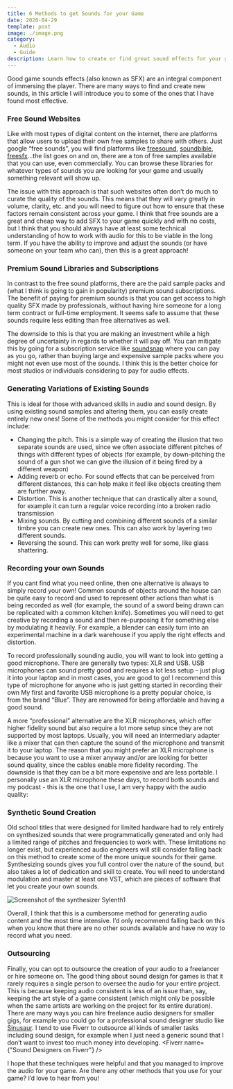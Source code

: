 ```yaml
---
title: 6 Methods to get Sounds for your Game
date: 2020-04-29
template: post
image: ./image.png
category:
  - Audio
  - Guide
description: Learn how to create or find great sound effects for your game.
---
```



Good game sounds effects (also known as SFX) are an integral component of immersing the player. There are many ways to find and create new sounds, in this article I will introduce you to some of the ones that I have found most effective.

### Free Sound Websites

Like with most types of digital content on the internet, there are platforms that allow users to upload their own free samples to share with others. Just google “free sounds”, you will find platforms like [freesound](https://freesound.org/browse/tags/sound-effects/), [soundbible](http://soundbible.com/free-sound-effects-1.html), [freesfx](https://freesfx.co.uk/)...the list goes on and on, there are a ton of free samples available that you can use, even commercially. You can browse these libraries for whatever types of sounds you are looking for your game and usually something relevant will show up.
   
The issue with this approach is that such websites often don’t do much to curate the quality of the sounds. This means that they will vary greatly in volume, clarity, etc. and you will need to figure out how to ensure that these factors remain consistent across your game. I think that free sounds are a great and cheap way to add SFX to your game quickly and with no costs, but I think that you should always have at least some technical understanding of how to work with audio for this to be viable in the long term. If you have the ability to improve and adjust the sounds (or have someone on your team who can), then this is a great approach!
  
### Premium Sound Libraries and Subscriptions
  
In contrast to the free sound platforms, there are the paid sample packs and (what I think is going to gain in popularity) premium sound subscriptions. The benefit of paying for premium sounds is that you can get access to high quality SFX made by professionals, without having hire someone for a long term contract or full-time employment. It seems safe to assume that these sounds require less editing than free alternatives as well.
  
The downside to this is that you are making an investment while a high degree of uncertainty in regards to whether it will pay off. You can mitigate this by going for a subscription service like [soundsnap](https://www.soundsnap.com/?gclid=CjwKCAjwh472BRAGEiwAvHVfGjVsbguCR6nlthy-Nzo6sGr6jh5yiMclj93Fr1Bqw1vz6xmFkoTp3RoCLbEQAvD_BwE) where you can pay as you go, rather than buying large and expensive sample packs where you might not even use most of the sounds. I think this is the better choice for most studios or individuals considering to pay for audio effects.
  
### Generating Variations of Existing Sounds

This is ideal for those with advanced skills in audio and sound design. By using existing sound samples and altering them, you can easily create entirely new ones! Some of the methods you might consider for this effect include:  
- Changing the pitch. This is a simple way of creating the illusion that two separate sounds are used, since we often associate different pitches of things with different types of objects (for example, by down-pitching the sound of a gun shot we can give the illusion of it being fired by a different weapon)
- Adding reverb or echo. For sound effects that can be perceived from different distances, this can help make it feel like objects creating them are further away.
- Distortion. This is another technique that can drastically alter a sound, for example it can turn a regular voice recording into a broken radio transmission
- Mixing sounds. By cutting and combining different sounds of a similar timbre you can create new ones. This can also work by layering two different sounds.
- Reversing the sound. This can work pretty well for some, like glass shattering.

### Recording your own Sounds
  
If you cant find what you need online, then one alternative is always to simply record your own! Common sounds of objects around the house can be quite easy to record and used to represent other actions than what is being recorded as well (for example, the sound of a sword being drawn can be replicated with a common kitchen knife). Sometimes you will need to get creative by recording a sound and then re-purposing it for something else by modulating it heavily. For example, a blender can easily turn into an experimental machine in a dark warehouse if you apply the right effects and distortion.
  
To record professionally sounding audio, you will want to look into getting a good microphone. There are generally two types: XLR and USB. USB microphones can sound pretty good and requires a lot less setup – just plug it into your laptop and in most cases, you are good to go! I recommend this type of microphone for anyone who is just getting started in recording their own My first and favorite USB microphone is a pretty popular choice, is from the brand “Blue”. They are renowned for being affordable and having a good sound.
<SnowMicrophone />

A more “professional” alternative are the XLR microphones, which offer higher fidelity sound but also require a lot more setup since they are not supported by most laptops. Usually, you will need an intermediary adapter like a mixer that can then capture the sound of the microphone and transmit it to your laptop. The reason that you might prefer an XLR microphone is because you want to use a mixer anyway and/or are looking for better sound quality, since the cables enable more fidelity recording. The downside is that they can be a bit more expensive and are less portable. I personally use an XLR microphone these days, to record both sounds and my podcast - this is the one that I use, I am very happy with the audio quality:
<RodeM3Microphone />

### Synthetic Sound Creation

Old school titles that were designed for limited hardware had to rely entirely on synthesized sounds that were programmatically generated and only had a limited range of pitches and frequencies to work with. These limitations no longer exist, but experienced audio engineers will still consider falling back on this method to create some of the more unique sounds for their game. Synthesizing sounds gives you full control over the nature of the sound, but also takes a lot of dedication and skill to create. You will need to understand modulation and master at least one VST, which are pieces of software that let you create your own sounds.  
  
![Screenshot of the synthesizer Sylenth1](./synthesizer.png)
  
Overall, I think that this is a cumbersome method for generating audio content and the most time intensive. I’d only recommend falling back on this when you know that there are no other sounds available and have no way to record what you need.
  
### Outsourcing
  
Finally, you can opt to outsource the creation of your audio to a freelancer or hire someone on. The good thing about sound design for games is that it rarely requires a single person to oversee the audio for your entire project. This is because keeping audio consistent is less of an issue than, say, keeping the art style of a game consistent (which might only be possible when the same artists are working on the project for its entire duration). There are many ways you can hire freelance audio designers for smaller gigs, for example you could go for a professional sound designer studio like [Sinusaur](https://www.sinusaur.com/). I tend to use Fiverr to outsource all kinds of smaller tasks including sound design, for example when I just need a generic sound that I don’t want to invest too much money into developing.
<Fiverr name={"Sound Designers on Fiverr"} />

I hope that these techniques were helpful and that you managed to improve the audio for your game. Are there any other methods that you use for your game? I’d love to hear from you!